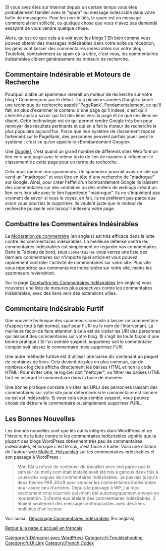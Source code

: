 {{Languages|
{{en|Comment Spam}}
{{fr|Commentaire Indésirable}}
{{hr|Spam Komentari}}
{{ja|コメントスパム}}
{{pt-br|Spam em Comentários}}
{{zh-cn|垃圾评论}}
}}

{{French Header}}

Si vous avez êtes sur Internet depuis un certain temps vous êtes probablement familier avec le "spam" ou message indésirable dans votre boîte de messagerie. Pour les non-initiés, le spam est un message commercial non sollicité, ou quelque chose que vous n'avez pas demandé essayant de vous vendre quelque chose.

Alors, qu'est-ce que cela a à voir avec les blogs ? Eh bien comme vous pouvez obtenir des messages indésirables dans votre boîte de réception, les gens vont laisser des commentaires indésirables sur votre blog. Toutefois, contrairement au spam où la cible, c'est vous, les commentaires indésirables ciblent généralement les moteurs de recherche.

== Commentaire Indésirable et Moteurs de Recherche ==

Pourquoi diable un spammeur viserait un moteur de recherche sur votre blog ? Commençons par le début. Il y a plusieurs années Google a lancé une technique de recherche appelé 'PageRank'. Fondamentalement, ce qu'il fait, en plus d'examiner le contenu d'une page qu'il indexe, c'est qu'il cherche aussi à savoir qui fait des liens vers la page et ce que ces liens en disent. Cette technologie est ce qui permet rendre Google très bon pour renvoyer des résultats pertinents et qui en a fait le moteur de recherche le plus populaire aujourd'hui. Parce que leur système de classement repose fortement sur le PageRank, des personnes peuvent parfois jouer avec le système ; c'est ce qu'on appelle le «Bombardement Google».

Une [http://fr.wikipedia.org/wiki/Bombardement_Google|Bombardement Google]], c'est quand un grand nombre de différents sites Web font un lien vers une page avec le même texte de lien de manière à influencer le classement de cette page pour un terme de recherche.

Cela nous ramène aux spammeurs. Un spammeur pourrait avoir un site qui vend un "madrogue" et veut être en tête d'une recherche de "madrogue" sur Google. Ainsi, pour créer l'effet d'un bombardement Google ils laissent des commentaires sur des centaines ou des milliers de weblogs créant un lien vers leur site avec le lien hypertexte "madrogue". Ils ne s'inquiètent pas vraiment de savoir si vous le voyez, en fait, ils ne préfèrent pas parce que sinon vous pourriez le supprimer. Ils veulent juste que le moteur de recherche puisse le voir lorsqu'il indexera votre page.

== Combattre les Commentaires Indésirables ==

La [[Comment Moderation|Modération de commentaire]] (en anglais) est très efficace dans la lutte contre les commentaires indésirables. La meilleure défense contre les commentaires indésirables est simplement de regarder vos commentaires. Dans le Tableau de bord, sous <code>Commentaires</code> vous verrez une liste des derniers commentaires sur n'importe quel article et vous pouvez rapidement contrôler l'activité de commentaires sur votre site. Plus vite vous répondrez aux commentaires indésirables sur votre site, moins les spammeurs reviendront.

Sur la page [[Combating Comment Spam|Combattre les Commentaires Indésirables]] (en anglais) vous trouverez une liste de mesures plus proactives contre les commentaires indésirables, avec des liens vers des extensions utiles.

== Commentaire Indésirable Furtif ==

Une nouvelle technique des spammeurs consiste à laisser un commentaire d'aspect tout à fait normal, sauf pour l'URI ou le nom de l'intervenant. La meilleure façon de faire attention à cela est de visiter les URI des personnes qui laissent des commentaires sur votre blog. (Il s'agit de toute façon d'une bonne pratique.) Si l'un semble suspect, supprimez soit le commentaire complet soit laissez le commentaire mais supprimez l'URI.

Une autre méthode furtive est d'utiliser une balise div contenant un paquet de centaines de liens. Cela devient de plus en plus commun, car de nombreux logiciels affiche directement les balises HTML et non le code HTML. Pour éviter cela, le logiciel doit "nettoyer", ou filtrer les balises HTML tout en insérant le commentaire dans la base de données.

Une bonne pratique consiste à visiter les URLs des personnes laissant des commentaires sur votre site pour déterminer si le commentaire est sincère ou est est indésirable. Si vous cela vous semble suspect, vous pouvez choisir de détruire le commentaire ou simplement supprimer l'URL.

== Les Bonnes Nouvelles ==

Les bonnes nouvelles sont que les outils intégrés dans WordPress et de l'histoire de la lutte contre le les commentaires indésirables signifie que la plupart des blogs WordPress obtiennent très peu de commentaires indésirables, et lorsque c'est le cas, c'est facile à traiter. Voici une citation de l'auteur web [http://molly.com Molly E. Holzschlag] sur les commentaires indésirables et son passage à WordPress :

<blockquote> Mon FAI a refusé de continuer de travailler avec moi parce que le serveur où molly.com était installé avait été mis à genoux deux fois à cause des vagues de commentaires indésirables. Je passais jusqu'à deux heures PAR JOUR pour annuler les commentaires indésirables pour assez peu d'articles. Depuis le passage à WP, j'ai reçu exactement cinq courriels qui m'ont été automagiquement envoyé en modération. 3 d'entre eux étaient des commentaires indésirables, 2 étaient seulement des messages enthousiastes avec des liens multiples d'un lecteur. </blockquote>

[[Category:fr:Démarrer avec WordPress]]
[[Category:fr:Troubleshooting]]
[[Category:fr:UI Link]]

Voir aussi : [[Troubleshooting#Comment_Spam|Dépannage Commentaires Indésirables]] (En anglais)

[[fr:Accueil|Retour à la page d'accueil en français]]

[[Category:French Codex]]